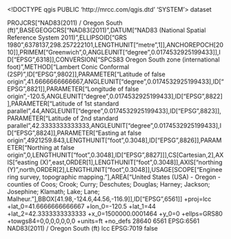 <!DOCTYPE qgis PUBLIC 'http://mrcc.com/qgis.dtd' 'SYSTEM'>
<qgis version="3.40.5-Bratislava">
  <identifier></identifier>
  <parentidentifier></parentidentifier>
  <language></language>
  <type>dataset</type>
  <title></title>
  <abstract></abstract>
  <contact>
    <name></name>
    <organization></organization>
    <position></position>
    <voice></voice>
    <fax></fax>
    <email></email>
    <role></role>
  </contact>
  <links/>
  <dates/>
  <fees></fees>
  <encoding></encoding>
  <crs>
    <spatialrefsys nativeFormat="Wkt">
      <wkt>PROJCRS["NAD83(2011) / Oregon South (ft)",BASEGEOGCRS["NAD83(2011)",DATUM["NAD83 (National Spatial Reference System 2011)",ELLIPSOID["GRS 1980",6378137,298.257222101,LENGTHUNIT["metre",1]],ANCHOREPOCH[2010]],PRIMEM["Greenwich",0,ANGLEUNIT["degree",0.0174532925199433]],ID["EPSG",6318]],CONVERSION["SPCS83 Oregon South zone (international foot)",METHOD["Lambert Conic Conformal (2SP)",ID["EPSG",9802]],PARAMETER["Latitude of false origin",41.6666666666667,ANGLEUNIT["degree",0.0174532925199433],ID["EPSG",8821]],PARAMETER["Longitude of false origin",-120.5,ANGLEUNIT["degree",0.0174532925199433],ID["EPSG",8822]],PARAMETER["Latitude of 1st standard parallel",44,ANGLEUNIT["degree",0.0174532925199433],ID["EPSG",8823]],PARAMETER["Latitude of 2nd standard parallel",42.3333333333333,ANGLEUNIT["degree",0.0174532925199433],ID["EPSG",8824]],PARAMETER["Easting at false origin",4921259.843,LENGTHUNIT["foot",0.3048],ID["EPSG",8826]],PARAMETER["Northing at false origin",0,LENGTHUNIT["foot",0.3048],ID["EPSG",8827]]],CS[Cartesian,2],AXIS["easting (X)",east,ORDER[1],LENGTHUNIT["foot",0.3048]],AXIS["northing (Y)",north,ORDER[2],LENGTHUNIT["foot",0.3048]],USAGE[SCOPE["Engineering survey, topographic mapping."],AREA["United States (USA) - Oregon - counties of Coos; Crook; Curry; Deschutes; Douglas; Harney; Jackson; Josephine; Klamath; Lake; Lane; Malheur."],BBOX[41.98,-124.6,44.56,-116.9]],ID["EPSG",6561]]</wkt>
      <proj4>+proj=lcc +lat_0=41.6666666666667 +lon_0=-120.5 +lat_1=44 +lat_2=42.3333333333333 +x_0=1500000.0001464 +y_0=0 +ellps=GRS80 +towgs84=0,0,0,0,0,0,0 +units=ft +no_defs</proj4>
      <srsid>28640</srsid>
      <srid>6561</srid>
      <authid>EPSG:6561</authid>
      <description>NAD83(2011) / Oregon South (ft)</description>
      <projectionacronym>lcc</projectionacronym>
      <ellipsoidacronym>EPSG:7019</ellipsoidacronym>
      <geographicflag>false</geographicflag>
    </spatialrefsys>
  </crs>
  <extent>
    <spatial dimensions="2" minz="0" minx="179769313486231570814527423731704356798070567525844996598917476803157260780028538760589558632766878171540458953514382464234321326889464182768467546703537516986049910576551282076245490090389328944075868508455133942304583236903222948165808559332123348274797826204144723168738177180919299881250404026184124858368" crs="EPSG:6561" maxx="-179769313486231570814527423731704356798070567525844996598917476803157260780028538760589558632766878171540458953514382464234321326889464182768467546703537516986049910576551282076245490090389328944075868508455133942304583236903222948165808559332123348274797826204144723168738177180919299881250404026184124858368" maxy="-179769313486231570814527423731704356798070567525844996598917476803157260780028538760589558632766878171540458953514382464234321326889464182768467546703537516986049910576551282076245490090389328944075868508455133942304583236903222948165808559332123348274797826204144723168738177180919299881250404026184124858368" maxz="0" miny="179769313486231570814527423731704356798070567525844996598917476803157260780028538760589558632766878171540458953514382464234321326889464182768467546703537516986049910576551282076245490090389328944075868508455133942304583236903222948165808559332123348274797826204144723168738177180919299881250404026184124858368"/>
    <temporal>
      <period>
        <start></start>
        <end></end>
      </period>
    </temporal>
  </extent>
</qgis>
